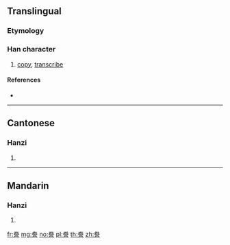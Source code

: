 {{character info/new}}
{{also|謄}}
==Translingual==

===Etymology===
{{Han simp|謄|f=朕|t=关}}

===Han character===
{{Han char|rn=149|rad=言|as=06|sn=13|four=|canj=FQYMR}}

# [[copy]], [[transcribe]]

====References====
* {{Han ref|kx=1161.141|hdz=63971.060|uh=8A8A|ud=35466}}

----

==Cantonese==

===Hanzi===
{{yue-hanzi|jyut=|y=tang4|tra=謄}}

# {{defn|lang=yue|sort=言06}}

----

==Mandarin==

===Hanzi===
{{cmn-hanzi|tra=謄|pin=[[téng]] ([[teng2]])|wg=t'eng<sup>2</sup>}}

# {{defn|lang=cmn|sort=言06}}

[[fr:誊]]
[[mg:誊]]
[[no:誊]]
[[pl:誊]]
[[th:誊]]
[[zh:誊]]